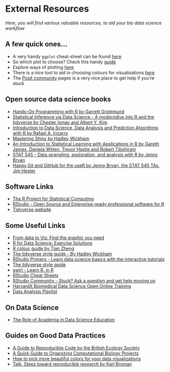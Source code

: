 # External Resources {.unnumbered}

*Here, you will find various valuable resources, to aid your bio data science workflow*

## A few quick ones...

- A very handy `ggplot` cheat-sheet can be found [here](https://rstudio.github.io/cheatsheets/data-visualization.pdf)
- So which plot to choose? Check this handy [guide](https://www.data-to-viz.com/)
- Explore ways of plotting [here](https://www.r-graph-gallery.com/)
- There is a nice tool to aid in choosing colours for visualisations [here](https://www.sessions.edu/color-calculator/)
- The [Posit community](https://community.rstudio.com) pages is a very nice place to get help if you're stuck

## Open source data science books

- [Hands-On Programming with R by Garrett Grolemund](https://rstudio-education.github.io/hopr/)
- [Statistical Inference via Data Science - A moderndive into R and the tidyverse by Chester Ismay and Albert Y. Kim](https://moderndive.com/)
- [Introduction to Data Science, Data Analysis and Prediction Algorithms with R by Rafael A. Irizarry](https://rafalab.github.io/dsbook/)
- [Mastering Shiny by Hadley Wickham](https://mastering-shiny.org/)
- [An Introduction to Statistical Learning with Applications in R by Gareth James, Daniela Witten, Trevor Hastie and Robert Tibshirani](http://faculty.marshall.usc.edu/gareth-james/ISL/)
- [STAT 545 - Data wrangling, exploration, and analysis with R by Jenny Bryan](https://stat545.com/)
- [Happy Git and GitHub for the useR by Jenny Bryan, the STAT 545 TAs, Jim Hester](https://happygitwithr.com)

## Software Links

- [The R Project for Statistical Computing](https://www.r-project.org/)
- [RStudio - Open Source and Enterprise-ready professional software for R](https://rstudio.com/products/rstudio/download/?utm_source=downloadrstudio)
- [Tidyverse website](https://www.tidyverse.org/)

## Some Useful Links

- [From data to Viz: Find the graphic you need](https://www.data-to-viz.com)
- [R for Data Science: Exercise Solutions](https://jrnold.github.io/r4ds-exercise-solutions/)
- [R colour guide by Tian Zheng](http://www.stat.columbia.edu/~tzheng/files/Rcolor.pdf)
- [The tidyverse style guide - By Hadley Wickham](https://style.tidyverse.org/)
- [RStudio Primers - Learn data science basics with the interactive tutorials](https://rstudio.cloud/learn/primers)
- [The tidyverse style guide](https://style.tidyverse.org/documentation.html)
- [swirl - Learn R, in R](http://swirlstats.com/)
- [RStudio Cheat Sheets](https://www.rstudio.com/resources/cheatsheets/)
- [RStudio Community - Stuck? Ask a question and get help moving on](https://community.rstudio.com/)
- [HarvardX Biomedical Data Science Open Online Training](https://rafalab.github.io/pages/harvardx.html)
- [Data Analysis Playlist](https://www.youtube.com/playlist?list=PLzH6n4zXuckpfMu_4Ff8E7Z1behQks5ba)

## On Data Science

- [The Role of Academia in Data Science Education](https://hdsr.mitpress.mit.edu/pub/gg6swfqh/)

## Guides on Good Data Practices

- [A Guide to Reproducible Code by the British Ecology Society](https://www.britishecologicalsociety.org/wp-content/uploads/2017/12/guide-to-reproducible-code.pdf)
- [A Quick Guide to Organizing Computational Biology Projects](https://journals.plos.org/ploscompbiol/article?id=10.1371/journal.pcbi.1000424)
- [How to pick more beautiful colors for your data visualizations](https://blog.datawrapper.de/beautifulcolors/)
- [Talk: Steps toward reproducible research by Karl Broman](https://www.youtube.com/watch?v=rNQ-RlG3JnQ)
